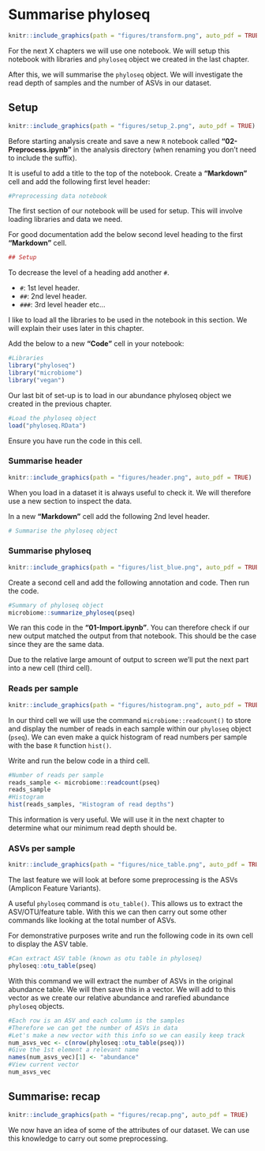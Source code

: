 # Summarise phyloseq {#sum_phyloseq_chap}
```r
knitr::include_graphics(path = "figures/transform.png", auto_pdf = TRUE)
```

For the next X chapters we will use one notebook. We will setup this notebook with libraries and `phyloseq` object we created in the last chapter.

After this, we will summarise the `phyloseq` object. We will investigate the read depth of samples and the number of ASVs in our dataset.

## Setup
```r
knitr::include_graphics(path = "figures/setup_2.png", auto_pdf = TRUE)
```

Before starting analysis create and save a new `R` notebook called __"02-Preprocess.ipynb"__ in the analysis directory (when renaming you don't need to include the suffix).

It is useful to add a title to the top of the notebook. 
Create a __"Markdown"__ cell and add the following first level header:

```r
#Preprocessing data notebook
```

The first section of our notebook will be used for setup.
This will involve loading libraries and data we need. 

For good documentation add the below second level heading to the first __"Markdown"__ cell. 

```r
## Setup
```

To decrease the level of a heading add another `#`.

- `# `: 1st level header.
- `## `: 2nd level header.
- `### `: 3rd level header etc...

I like to load all the libraries to be used in the notebook in this section. We will explain their uses later in this chapter.

Add the below to a new __"Code"__ cell in your notebook:

```r
#Libraries
library("phyloseq")
library("microbiome")
library("vegan")
```

Our last bit of set-up is to load in our abundance phyloseq object we created in the previous chapter.

```r
#Load the phyloseq object
load("phyloseq.RData")
```

Ensure you have run the code in this cell.

### Summarise header
```r
knitr::include_graphics(path = "figures/header.png", auto_pdf = TRUE)
```

When you load in a dataset it is always useful to check it. 
We will therefore use a new section to inspect the data.

In a new __"Markdown"__ cell add the following 2nd level header.

```r
# Summarise the phyloseq object
```

### Summarise phyloseq
```r
knitr::include_graphics(path = "figures/list_blue.png", auto_pdf = TRUE)
```

Create a second cell and add the following annotation and code. Then run the code.

```r
#Summary of phyloseq object
microbiome::summarize_phyloseq(pseq)
```

We ran this code in the __"01-Import.ipynb"__. You can therefore check if our new output matched the output from that notebook. This should be the case since they are the same data.

Due to the relative large amount of output to screen we'll put the next part into a new cell (third cell).

### Reads per sample
```r
knitr::include_graphics(path = "figures/histogram.png", auto_pdf = TRUE)
```

In our third cell we will use the command `microbiome::readcount()` to store and display the number of reads in each sample within our `phyloseq` object (`pseq`). We can even make a quick histogram of read numbers per sample with the base `R` function `hist()`.

Write and run the below code in a third cell.

```r
#Number of reads per sample
reads_sample <- microbiome::readcount(pseq)
reads_sample
#Histogram
hist(reads_samples, "Histogram of read depths")
```

This information is very useful. We will use it in the next chapter to determine what our minimum read depth should be.

### ASVs per sample
```r
knitr::include_graphics(path = "figures/nice_table.png", auto_pdf = TRUE)
```

The last feature we will look at before some preprocessing is the ASVs (Amplicon Feature Variants).

A useful `phyloseq` command is `otu_table()`. This allows us to extract the ASV/OTU/feature table. With this we can then carry out some other commands like looking at the total number of ASVs.

For demonstrative purposes write and run the following code in its own cell to display the ASV table.

```r
#Can extract ASV table (known as otu table in phyloseq)
phyloseq::otu_table(pseq)
```

With this command we will extract the number of ASVs in the original abundance table. 
We will then save this in a vector.
We will add to this vector as we create our relative abundance and rarefied abundance `phyloseq` objects. 

```r
#Each row is an ASV and each column is the samples
#Therefore we can get the number of ASVs in data
#Let's make a new vector with this info so we can easily keep track
num_asvs_vec <- c(nrow(phyloseq::otu_table(pseq)))
#Give the 1st element a relevant name
names(num_asvs_vec)[1] <- "abundance"
#View current vector
num_asvs_vec
```

## Summarise: recap
```r
knitr::include_graphics(path = "figures/recap.png", auto_pdf = TRUE)
```

We now have an idea of some of the attributes of our dataset. We can use this knowledge to carry out some preprocessing.